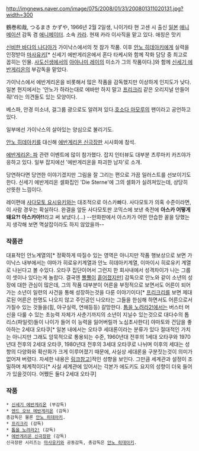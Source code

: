 http://imgnews.naver.com/image/075/2008/01/31/200801311020131.jpg?width=300

鶴巻和哉, つるまき かずや, 1966년 2월 2일생, 니이가타 현 고센 시 출신
[[일본]] [[애니메이션]] 감독 겸 [[애니메이터]]. 소속 [[카라]]. 현재 카라 이사직을 맡고 있다. 애칭은 맛키

[[신비한 바다의 나디아]]가 가이낙스에서의 첫 참가 작품. 이후 [[안노 히데아키]]에게 실력을 인정받아 [[마사유키]][* 신세기 에반게리온에서 혼다 타케시와 함께 작화 담당 중 최고로 꼽히는 인물. [[사도신생]]에서의 [[아야나미 레이]]의 미소가 그의 작품이다.]와 함께 [[신세기 에반게리온]]의 부감독을 맡았다.

가이낙스에서 에반게리온을 비롯해서 많은 작품을 감독했지만 이상하게 인지도가 낮다. 일본 현지에서는 '안노가 하라는대로 에바만 하지 말고 [[프리크리]] 같은 오리지널 만들어줘!'라는 의견들도 있는 모양이다.

베스파, 안경 미소녀, 걸그룹 광으로도 알려져 있다.[[호소다 마모루]]의 팬이라고 공언하고 있다.

일부에선 가이낙스의 살아있는 양심으로 불리기도.

[[안노 히데아키]]를 대신해 [[에반게리온 신극장판]] 시사회에 참석.

[[에반게리온: 파]] 관련 이벤트에 많이 참가했다. 잡지 인터뷰도 대부분 츠루마키 카즈야가 응하고 있다. 일부 잡지에선 '에반게리온을 파괴한 남자'로 소개.

당연하다면 당연한 이야기겠지만 그림을 잘 그리는 편으로 가끔 일러스트를 선보이기도 한다. 신세기 에반게리온 셀화집인 'Die Sterne'에 그의 셀화가 실려져있는데, 상당히 산뜻한 느낌이다.

레이편애 [[사다모토 요시유키]]와는 대조적으로 아스카빠다. 사다모토가 의혹 수준이라면, 이 사람 경우는 확실하다. 완결을 앞둔 사다모토판 코믹스에 보낸 축전에 '''아스카 어떻게 돼요?! 아스카아!!'''라고 써 보냈다.(...) --만화판에서 아스카가 어떤 안습한 꼴을 당했는지 생각해 보면 멱살잡이라도 하지 않았을까--

=== 작품관 ===

대표적인 안노계열의[* 정확하게 따질수 있는 영역은 아니지만 작품 행보상으로 보면 가이낙스 내부에서는 야마가 히로유키계열과 안노 히데아키계열, 이마이시 히로유키 계열로 나뉜다고 볼 수있다. 오타쿠 집단이어서 그런지 한 회사내에서 성격차이가 나는  그룹이 셋이나 있다는게 놀랍다. 결국엔 [[스튜디오 카라|뿔뿔이]] [[트리거(애니메이션 제작사)|흩어졌지만]]] 감독으로 안노와 같이 소년의 성장에 대한 관심이 많은데, 그의 작품 대부분이 어른을 부정적으로 보면서도 어른이 되어가는 소년이 일련의 사건을 통해 성장하는것을 다룬 이야기이다[* [[프리크리]]를 보면 제대로된 어른은 한명도 나오지 않고 주인공인 나오타는 그들을 한심해 하면서도 어른으로서 가질수 있는 것들을(힘, 야구실력, 연애등등) 갈망한다. [[톱을 노려라2!]]에서는 버스터 머신을 다룰 수 있는 초능력 자체가 사춘기까지의 소년이 지닐수 있는것으로 대다수의 톱리스(파일럿)들이 나이가 들어 이 능력을 잃어버릴까 노심초사한다] 야마토와 건담을 좋아하는 2세대 오타쿠[* 일본 내에서는 오타쿠 세대론이라는 분류가 있다 절대적인 가치는 아니지만 그래도 암묵적으로 통용되는 수준, 1960년대 전후의 1세대 오타쿠와 1970년대 전후의 2세대 오타쿠, 1980년대 전후의 3세대 오타쿠로 나뉘며 이후의 세대는 성향의 다양화와 확산화가 크게 이루어졌기 때문에, 사실상 세대론을 구분짓는것이 의미가 없어져 버렸다. 자세한 내용은 [[http://blog.naver.com/7u8/220053303553|링크참고]]]적인 성향을 보인다. 그만큼 세계관과 설정이 조밀하며 체계적이다[* 사실 세계관에 있어서는 각본가 에도키도 요지의 성향이 더욱 들어가 있을것이다. 어쩼든 둘다 2세대 오타쿠]

=== 작품 ===

 * [[신세기 에반게리온]] (부감독)
 * [[엔드 오브 에반게리온]] (감독)
 총감독은 물론 [[안노 히데아키]]. 
 * [[프리크리]] (감독)
 * [[톱을 노려라2!]] (감독)
 * [[에반게리온 신극장판]] (감독)
 신극장판 시리즈는 [[마사유키]]와 공동감독, 총감독은 [[안노 히데아키]].
